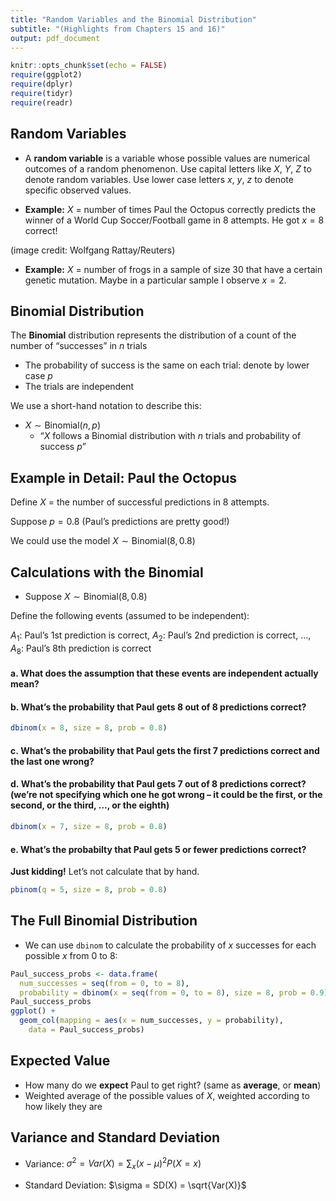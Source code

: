 ```yaml
---
title: "Random Variables and the Binomial Distribution"
subtitle: "(Highlights from Chapters 15 and 16)"
output: pdf_document
---
```


```r
knitr::opts_chunk$set(echo = FALSE)
require(ggplot2)
require(dplyr)
require(tidyr)
require(readr)
```


## Random Variables

* A **random variable** is a variable whose possible values are numerical outcomes of a random phenomenon.  Use capital letters like $X$, $Y$, $Z$ to denote random variables.  Use lower case letters $x$, $y$, $z$ to denote specific observed values.

* **Example:** $X$ = number of times Paul the Octopus correctly predicts the winner of a World Cup Soccer/Football game in 8 attempts.  He got $x = 8$ correct!

\includegraphics{paul_the_octopus.jpg}

(image credit: Wolfgang Rattay/Reuters)

* **Example:** $X$ = number of frogs in a sample of size 30 that have a certain genetic mutation.  Maybe in a particular sample I observe $x = 2$.

## Binomial Distribution

The **Binomial** distribution represents the distribution of a count of the number of "successes" in $n$ trials

 * The probability of success is the same on each trial: denote by lower case $p$
 * The trials are independent

We use a short-hand notation to describe this:

* $X \sim \text{Binomial}(n, p)$
    * "$X$ follows a Binomial distribution with $n$ trials and probability of success $p$"

\newpage

## Example in Detail: Paul the Octopus

Define $X$ = the number of successful predictions in 8 attempts.

Suppose $p = 0.8$ (Paul's predictions are pretty good!)

We could use the model $X \sim \text{Binomial}(8, 0.8)$

## Calculations with the Binomial

* Suppose $X \sim \text{Binomial}(8, 0.8)$

Define the following events (assumed to be independent):

$A_1$: Paul's 1st prediction is correct, $A_2$: Paul's 2nd prediction is correct, ..., $A_8$: Paul's 8th prediction is correct

#### a. What does the assumption that these events are independent actually mean?

\vspace{3cm}

#### b. What's the probability that Paul gets 8 out of 8 predictions correct?

```r
dbinom(x = 8, size = 8, prob = 0.8)
```

\vspace{3cm}

#### c. What's the probability that Paul gets the first 7 predictions correct and the last one wrong?

\vspace{3cm}

\newpage

#### d. What's the probability that Paul gets 7 out of 8 predictions correct? (we're not specifying which one he got wrong -- it could be the first, or the second, or the third, ..., or the eighth)

```r
dbinom(x = 7, size = 8, prob = 0.8)
```

\vspace{5cm}

#### e. What's the probabilty that Paul gets 5 or fewer predictions correct?

**Just kidding!**  Let's not calculate that by hand.

```r
pbinom(q = 5, size = 8, prob = 0.8)
```

\vspace{0.5cm}

## The Full Binomial Distribution

* We can use `dbinom` to calculate the probability of $x$ successes for each possible $x$ from 0 to 8:
```r
Paul_success_probs <- data.frame(
  num_successes = seq(from = 0, to = 8),
  probability = dbinom(x = seq(from = 0, to = 8), size = 8, prob = 0.9))
Paul_success_probs
ggplot() +
  geom_col(mapping = aes(x = num_successes, y = probability),
    data = Paul_success_probs)
```

## Expected Value

* How many do we **expect** Paul to get right?  (same as **average**, or **mean**)
* Weighted average of the possible values of $X$, weighted according to how likely they are

\begin{align*}
&\mu = E(X) = \sum_x x P(X = x)
\end{align*}

\vspace{4cm}


## Variance and Standard Deviation

* Variance: $\sigma^2 = Var(X) = \sum_x (x - \mu)^2 P(X = x)$

\vspace{5cm}

* Standard Deviation: $\sigma = SD(X) = \sqrt{Var(X)}$
